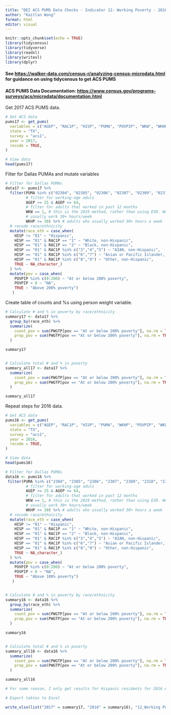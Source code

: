 ---
title: "DEI ACS PUMS Data Checks - Indicator 12: Working Poverty - 2016-2017 (2019 method)"
author: "Kaitlan Wong"
format: html
editor: visual
---

```{r setup, include=FALSE}
knitr::opts_chunk$set(echo = TRUE)
library(tidycensus) 
library(tidyverse) 
library(readxl) 
library(writexl) 
library(dplyr)
```

#### See <https://walker-data.com/census-r/analyzing-census-microdata.html> for guidance on using tidycensus to get ACS PUMS

#### ACS PUMS Data Documentation: <https://www.census.gov/programs-surveys/acs/microdata/documentation.html>

Get 2017 ACS PUMS data.

```{r}
# Get ACS data
pums17 <- get_pums(
  variables = c("AGEP", "RAC1P", "HISP", "PUMA", "POVPIP", "WKW", "WKHP"),
  state = "TX",
  survey = "acs1",
  year = 2017,
  recode = TRUE,
)

# View data
head(pums17)
```

Filter for Dallas PUMAs and mutate variables

```{r}
# Filter for Dallas PUMAs
data17 <- pums17 %>%
  filter(PUMA %in% c("02304", "02305", "02306", "02307", "02309", "02310", "02311", "02312", "02313", "02314", "02315", "02316", "02319", "01901", "02001"),
         # filter for working-age aduls
         AGEP >= 25 & AGEP <= 64,
         # filter for adults that worked in past 12 months
         WKW == 1, # this is the 2019 method, rather than using ESR. We are filtering for adults that worked 50-52 weeks in the apst year.
         # usually work 30+ hours/week
         WKHP >= 30) %>% # adults who usually worked 30+ hours a week
  # recode race/ethnicity
  mutate(race_eth = case_when(
    HISP != "01" ~ "Hispanic",
    HISP == "01" & RAC1P == "1" ~ "White, non-Hispanic",
    HISP == "01" & RAC1P == "2" ~ "Black, non-Hispanic",
    HISP == "01" & RAC1P %in% c("3","4","5") ~ "AIAN, non-Hispanic",
    HISP == "01" & RAC1P %in% c("6","7") ~ "Asian or Pacific Islander, non-Hispanic",
    HISP == "01" & RAC1P %in% c("8","9") ~ "Other, non-Hispanic",
    TRUE ~ NA_character_)
  ) %>%
  mutate(pov = case_when(
    POVPIP %in% c(0:200) ~ "At or below 200% poverty",
    POVPIP < 0 ~ "NA",
    TRUE ~ "Above 200% poverty")
   )
```

Create table of counts and %s using person weight variable.

```{r}
# Calculate # and % in poverty by race/ethnicity
summary17 <- data17 %>%
  group_by(race_eth) %>%
  summarize(
    count_pov = sum(PWGTP[pov == "At or below 200% poverty"], na.rm = TRUE),
    prop_pov = sum(PWGTP[pov == "At or below 200% poverty"], na.rm = TRUE) / sum(PWGTP)
  )

summary17


# Calculate total # and % in poverty
summary_all17 <- data17 %>%
  summarize(
    count_pov = sum(PWGTP[pov == "At or below 200% poverty"], na.rm = TRUE),
    prop_pov = sum(PWGTP[pov == "At or below 200% poverty"], na.rm = TRUE) / sum(PWGTP)
  )

summary_all17
```

Repeat steps for 2016 data.

```{r}
# Get ACS data
pums16 <- get_pums(
  variables = c("AGEP", "RAC1P", "HISP", "PUMA", "WKHP", "POVPIP", "WKW"),
  state = "TX",
  survey = "acs1",
  year = 2016,
  recode = TRUE,
)

# View data
head(pums16)
```

```{r}
# Filter for Dallas PUMAs
data16 <- pums16 %>%
 filter(PUMA %in% c("2304", "2305", "2306", "2307", "2309", "2310", "2311", "2312", "2313", "2314", "2315", "2316", "2319", "1901", "2001"),
         # filter for working-age aduls
         AGEP >= 25 & AGEP <= 64,
         # filter for adults that worked in past 12 months
         WKW == 1, # this is the 2019 method, rather than using ESR. We are filtering for adults that worked 50-52 weeks in the apst year.
         # usually work 30+ hours/week
         WKHP >= 30) %>% # adults who usually worked 30+ hours a week
  # recode race/ethnicity
  mutate(race_eth = case_when(
    HISP != "01" ~ "Hispanic",
    HISP == "01" & RAC1P == "1" ~ "White, non-Hispanic",
    HISP == "01" & RAC1P == "2" ~ "Black, non-Hispanic",
    HISP == "01" & RAC1P %in% c("3","4","5") ~ "AIAN, non-Hispanic",
    HISP == "01" & RAC1P %in% c("6","7") ~ "Asian or Pacific Islander, non-Hispanic",
    HISP == "01" & RAC1P %in% c("8","9") ~ "Other, non-Hispanic",
    TRUE ~ NA_character_)
  ) %>%
  mutate(pov = case_when(
    POVPIP %in% c(0:200) ~ "At or below 200% poverty",
    POVPIP < 0 ~ "NA",
    TRUE ~ "Above 100% poverty")
   )


# Calculate # and % in poverty by race/ethnicity
summary16 <- data16 %>%
  group_by(race_eth) %>%
  summarize(
    count_pov = sum(PWGTP[pov == "At or below 200% poverty"], na.rm = TRUE),
    prop_pov = sum(PWGTP[pov == "At or below 200% poverty"], na.rm = TRUE) / sum(PWGTP)
  )

summary16


# Calculate total # and % in poverty
summary_all16 <- data16 %>%
  summarize(
    count_pov = sum(PWGTP[pov == "At or below 200% poverty"], na.rm = TRUE),
    prop_pov = sum(PWGTP[pov == "At or below 200% poverty"], na.rm = TRUE) / sum(PWGTP)
  )

summary_all16

# For some reason, I only get results for Hispanic residents for 2016 ACS pums. I've double checked the 2016 codebook and the variable class, so not sure why I'm unable to get complete race data. For our checking purposes and time constraints, not super important right now. Just flagging. This has happened to other indicators for me, just for 2016.
```

```{r}
# Export tables to Excel

write_xlsx(list("2017" = summary17, "2016" = summary16), "12_Working Poverty_16_17_2019 method.xlsx")
```
